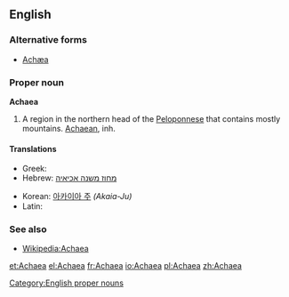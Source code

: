 ==English==

===Alternative forms===
* [[Achæa]] {{qualifier|dated}}

===Proper noun===
'''Achaea'''

# A region in the northern head of the [[Peloponnese]] that contains mostly mountains.  [[Achaean]], inh.

====Translations====
{{trans-top|a region in the northern head of the Peloponnese}}
* Greek: {{t|el|Αχαΐα|tr=Achaḯa}}
* Hebrew: [[מחוז משנה אכיאיה]]
{{trans-mid}}
* Korean: [[아카이아 주]] ''(Akaia-Ju)''
* Latin: {{t-|la|Achaea}}
{{trans-bottom}}

===See also===

* [[w:Achaea|Wikipedia:Achaea]]

[[Category:English proper nouns]]

[[et:Achaea]]
[[el:Achaea]]
[[fr:Achaea]]
[[io:Achaea]]
[[pl:Achaea]]
[[zh:Achaea]]